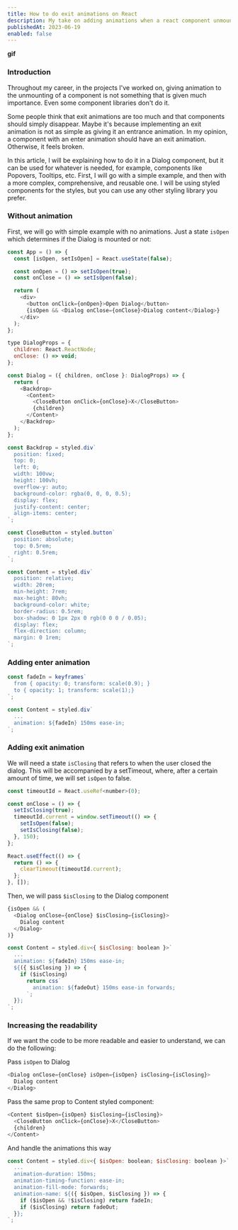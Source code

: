 ```yaml
---
title: How to do exit animations on React
description: My take on adding animations when a react component unmounts. Without any animation library.
publishedAt: 2023-06-19
enabled: false
---
```


**gif**

### Introduction

Throughout my career, in the projects I've worked on, giving animation to the unmounting of a component is not something that is given much importance. Even some component libraries don't do it.

Some people think that exit animations are too much and that components should simply disappear. Maybe it's because implementing an exit animation is not as simple as giving it an entrance animation.
In my opinion, a component with an enter animation should have an exit animation. Otherwise, it feels broken.

In this article, I will be explaining how to do it in a Dialog component, but it can be used for whatever is needed, for example, components like Popovers, Tooltips, etc. First, I will go with a simple example, and then with a more complex, comprehensive, and reusable one. I will be using styled components for the styles, but you can use any other styling library you prefer.

### Without animation

First, we will go with simple example with no animations. Just a state `isOpen` which determines if the Dialog is mounted or not:

```js title="app.tsx"
const App = () => {
  const [isOpen, setIsOpen] = React.useState(false);

  const onOpen = () => setIsOpen(true);
  const onClose = () => setIsOpen(false);

  return (
    <div>
      <button onClick={onOpen}>Open Dialog</button>
      {isOpen && <Dialog onClose={onClose}>Dialog content</Dialog>}
    </div>
  );
};
```

```js title="dialog.tsx"
type DialogProps = {
  children: React.ReactNode;
  onClose: () => void;
};

const Dialog = ({ children, onClose }: DialogProps) => {
  return (
    <Backdrop>
      <Content>
        <CloseButton onClick={onClose}>X</CloseButton>
        {children}
      </Content>
    </Backdrop>
  );
};
```

```js title="styles.ts"
const Backdrop = styled.div`
  position: fixed;
  top: 0;
  left: 0;
  width: 100vw;
  height: 100vh;
  overflow-y: auto;
  background-color: rgba(0, 0, 0, 0.5);
  display: flex;
  justify-content: center;
  align-items: center;
`;

const CloseButton = styled.button`
  position: absolute;
  top: 0.5rem;
  right: 0.5rem;
`;

const Content = styled.div`
  position: relative;
  width: 20rem;
  min-height: 7rem;
  max-height: 80vh;
  background-color: white;
  border-radius: 0.5rem;
  box-shadow: 0 1px 2px 0 rgb(0 0 0 / 0.05);
  display: flex;
  flex-direction: column;
  margin: 0 1rem;
`;
```

### Adding enter animation

```js title="styles.ts"
const fadeIn = keyframes`
  from { opacity: 0; transform: scale(0.9); }
  to { opacity: 1; transform: scale(1);}
`;

const Content = styled.div`
  ...
  animation: ${fadeIn} 150ms ease-in;
`;
```

### Adding exit animation

We will need a state `isClosing` that refers to when the user closed the dialog. This will be accompanied by a setTimeout, where, after a certain amount of time, we will set `isOpen` to false.

```js title="app.tsx"
const timeoutId = React.useRef<number>(0);

const onClose = () => {
  setIsClosing(true);
  timeoutId.current = window.setTimeout(() => {
    setIsOpen(false);
    setIsClosing(false);
  }, 150);
};

React.useEffect(() => {
  return () => {
    clearTimeout(timeoutId.current);
  };
}, []);
```

Then, we will pass `$isClosing` to the Dialog component

```js title="app.tsx"
{isOpen && (
  <Dialog onClose={onClose} $isClosing={isClosing}>
    Dialog content
  </Dialog>
)}
```

```js title="dialog.tsx"
const Content = styled.div<{ $isClosing: boolean }>`
  ...
  animation: ${fadeIn} 150ms ease-in;
  ${({ $isClosing }) => {
    if ($isClosing)
      return css`
        animation: ${fadeOut} 150ms ease-in forwards;
      `;
  }};
`;
```

### Increasing the readability

If we want the code to be more readable and easier to understand, we can do the following:

Pass `isOpen` to Dialog

```js title="app.tsx"
<Dialog onClose={onClose} isOpen={isOpen} isClosing={isClosing}>
  Dialog content
</Dialog>
```

Pass the same prop to Content styled component:

```js title="dialog.tsx"
<Content $isOpen={isOpen} $isClosing={isClosing}>
  <CloseButton onClick={onClose}>X</CloseButton>
  {children}
</Content>
```

And handle the animations this way

```js title="dialog.tsx"
const Content = styled.div<{ $isOpen: boolean; $isClosing: boolean }>`
  ...
  animation-duration: 150ms;
  animation-timing-function: ease-in;
  animation-fill-mode: forwards;
  animation-name: ${({ $isOpen, $isClosing }) => {
    if ($isOpen && !$isClosing) return fadeIn;
    if ($isClosing) return fadeOut;
  }};
`;
```
